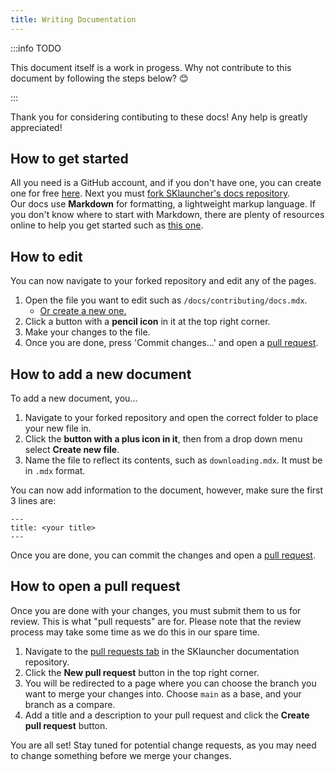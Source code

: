 ```yaml
---
title: Writing Documentation
---
```


:::info TODO

This document itself is a work in progess. Why not contribute to this document by following the steps below? 😊

:::

Thank you for considering contibuting to these docs! Any help is greatly appreciated!

## How to get started
All you need is a GitHub account, and if you don't have one, you can create one for free [here](https://github.com/signup). Next you must [fork SKlauncher's docs repository](https://github.com/sklauncher/docs/fork).\
Our docs use **Markdown** for formatting, a lightweight markup language. If you don't know where to start with Markdown, there are plenty of resources online to help you get started such as [this one](https://www.markdownguide.org/cheat-sheet/).

## How to edit
You can now navigate to your forked repository and edit any of the pages.
1. Open the file you want to edit such as `/docs/contributing/docs.mdx`.
    - [Or create a new one.](#how-to-add-a-new-document)
2. Click a button with a **pencil icon** in it at the top right corner.
3. Make your changes to the file.
4. Once you are done, press 'Commit changes...' and open a [pull request](#how-to-open-a-pull-request).

## How to add a new document
To add a new document, you...

1. Navigate to your forked repository and open the correct folder to place your new file in.
2. Click the **button with a plus icon in it**, then from a drop down menu select **Create new file**.
3. Name the file to reflect its contents, such as `downloading.mdx`. It must be in `.mdx` format.

You can now add information to the document, however, make sure the first 3 lines are:
```
---
title: <your title>
---
```

Once you are done, you can commit the changes and open a [pull request](#how-to-open-a-pull-request).

## How to open a pull request
Once you are done with your changes, you must submit them to us for review. This is what "pull requests" are for. Please note that the review process may take some time as we do this in our spare time.

1. Navigate to the [pull requests tab](https://github.com/sklauncher/docs/pulls) in the SKlauncher documentation repository.
2. Click the **New pull request** button in the top right corner.
3. You will be redirected to a page where you can choose the branch you want to merge your changes into. Choose `main` as a base, and your branch as a compare.
4. Add a title and a description to your pull request and click the **Create pull request** button.

You are all set! Stay tuned for potential change requests, as you may need to change something before we merge your changes.

